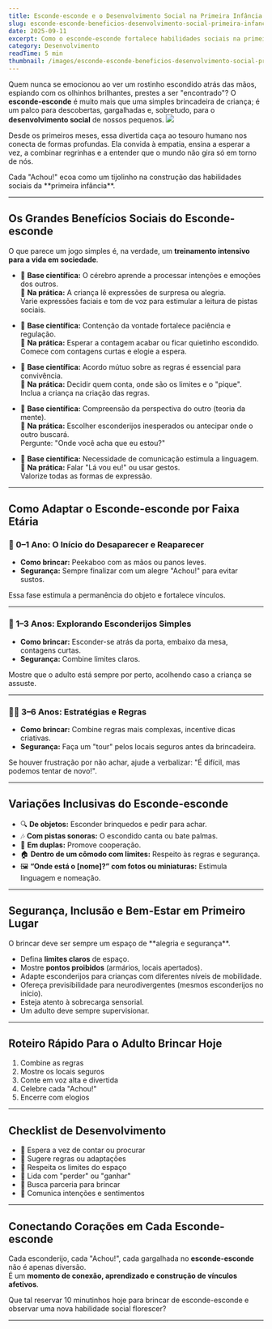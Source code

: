 ```yaml
---
title: Esconde-esconde e o Desenvolvimento Social na Primeira Infância
slug: esconde-esconde-beneficios-desenvolvimento-social-primeira-infancia
date: 2025-09-11
excerpt: Como o esconde-esconde fortalece habilidades sociais na primeira infância — como combinar regras, esperar a vez, negociar e desenvolver empatia — com ideias práticas para famílias e educadores.
category: Desenvolvimento
readTime: 5 min
thumbnail: /images/esconde-esconde-beneficios-desenvolvimento-social-primeira-infancia.png
---
```




Quem nunca se emocionou ao ver um rostinho escondido atrás das mãos, espiando com os olhinhos brilhantes, prestes a ser "encontrado"? O **esconde-esconde** é muito mais que uma simples brincadeira de criança; é um palco para descobertas, gargalhadas e, sobretudo, para o **desenvolvimento social** de nossos pequenos.
<Image src= "/images/esconde-esconde-beneficios-desenvolvimento-social-primeira-infancia.png" />

Desde os primeiros meses, essa divertida caça ao tesouro humano nos conecta de formas profundas. Ela convida à empatia, ensina a esperar a vez, a combinar regrinhas e a entender que o mundo não gira só em torno de nós.  

<Callout type="tip" icon="💡">
Cada "Achou!" ecoa como um tijolinho na construção das habilidades sociais da **primeira infância**.
</Callout>

---

## Os Grandes Benefícios Sociais do Esconde-esconde

O que parece um jogo simples é, na verdade, um **treinamento intensivo para a vida em sociedade**.  

- 🧠 **Base científica:** O cérebro aprende a processar intenções e emoções dos outros.  
  🤝 **Na prática:** A criança lê expressões de surpresa ou alegria.  
  <Tip icon="🎭">Varie expressões faciais e tom de voz para estimular a leitura de pistas sociais.</Tip>  

- 🧠 **Base científica:** Contenção da vontade fortalece paciência e regulação.  
  🤝 **Na prática:** Esperar a contagem acabar ou ficar quietinho escondido.  
  <Tip icon="⏳">Comece com contagens curtas e elogie a espera.</Tip>  

- 🧠 **Base científica:** Acordo mútuo sobre as regras é essencial para convivência.  
  🤝 **Na prática:** Decidir quem conta, onde são os limites e o "pique".  
  <Tip icon="📜">Inclua a criança na criação das regras.</Tip>  

- 🧠 **Base científica:** Compreensão da perspectiva do outro (teoria da mente).  
  🤝 **Na prática:** Escolher esconderijos inesperados ou antecipar onde o outro buscará.  
  <Tip icon="❓">Pergunte: "Onde você acha que eu estou?"</Tip>  

- 🧠 **Base científica:** Necessidade de comunicação estimula a linguagem.  
  🤝 **Na prática:** Falar "Lá vou eu!" ou usar gestos.  
  <Tip icon="🗣️">Valorize todas as formas de expressão.</Tip>  

---

## Como Adaptar o Esconde-esconde por Faixa Etária

### 👶 0–1 Ano: O Início do Desaparecer e Reaparecer
- **Como brincar:** Peekaboo com as mãos ou panos leves.  
- **Segurança:** Sempre finalizar com um alegre "Achou!" para evitar sustos.  

<Info icon="🧠">
Essa fase estimula a permanência do objeto e fortalece vínculos.
</Info>

---

### 🧒 1–3 Anos: Explorando Esconderijos Simples
- **Como brincar:** Esconder-se atrás da porta, embaixo da mesa, contagens curtas.  
- **Segurança:** Combine limites claros.  

<Callout type="safety" icon="🛡️">
Mostre que o adulto está sempre por perto, acolhendo caso a criança se assuste.
</Callout>

---

### 🧑‍🎓 3–6 Anos: Estratégias e Regras
- **Como brincar:** Combine regras mais complexas, incentive dicas criativas.  
- **Segurança:** Faça um "tour" pelos locais seguros antes da brincadeira.  

<Tip icon="🤗">
Se houver frustração por não achar, ajude a verbalizar: "É difícil, mas podemos tentar de novo!".
</Tip>

---

## Variações Inclusivas do Esconde-esconde

- 🔍 **De objetos:** Esconder brinquedos e pedir para achar.  
- 🎶 **Com pistas sonoras:** O escondido canta ou bate palmas.  
- 👥 **Em duplas:** Promove cooperação.  
- 🏠 **Dentro de um cômodo com limites:** Respeito às regras e segurança.  
- 🖼️ **“Onde está o [nome]?” com fotos ou miniaturas:** Estimula linguagem e nomeação.  

---

## Segurança, Inclusão e Bem-Estar em Primeiro Lugar

<Warning icon="⚠️">
O brincar deve ser sempre um espaço de **alegria e segurança**.
</Warning>

- Defina **limites claros** de espaço.  
- Mostre **pontos proibidos** (armários, locais apertados).  
- Adapte esconderijos para crianças com diferentes níveis de mobilidade.  
- Ofereça previsibilidade para neurodivergentes (mesmos esconderijos no início).  
- Esteja atento à sobrecarga sensorial.  
- Um adulto deve sempre supervisionar.  

---

## Roteiro Rápido Para o Adulto Brincar Hoje

1. Combine as regras  
2. Mostre os locais seguros  
3. Conte em voz alta e divertida  
4. Celebre cada "Achou!"  
5. Encerre com elogios  

---

## Checklist de Desenvolvimento

- 👀 Espera a vez de contar ou procurar  
- 👀 Sugere regras ou adaptações  
- 👀 Respeita os limites do espaço  
- 👀 Lida com "perder" ou "ganhar"  
- 👀 Busca parceria para brincar  
- 👀 Comunica intenções e sentimentos  

---

## Conectando Corações em Cada Esconde-esconde

Cada esconderijo, cada "Achou!", cada gargalhada no **esconde-esconde** não é apenas diversão.  
É um **momento de conexão, aprendizado e construção de vínculos afetivos**.  

<Callout type="tip" icon="💛">
Que tal reservar 10 minutinhos hoje para brincar de esconde-esconde e observar uma nova habilidade social florescer?
</Callout>

---


